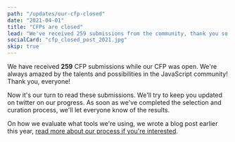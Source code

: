 ```yaml
---
path: "/updates/our-cfp-closed"
date: "2021-04-01"
title: "CFPs are closed"
lead: "We've received 259 submissions from the community, thank you so much! "
socialCard: "cfp_closed_post_2021.jpg"
skip: true
---
```


We have received **259** CFP submissions while our CFP was open.
We're always amazed by the talents and possibilities in the JavaScript community!
Thank you, everyone!

Now it's our turn to read these submissions. We'll try to keep you updated on twitter
on our progress. As soon as we've completed the selection and curation process,
we'll let everyone know of the results.

On how we evaluate what tools we're using, we wrote a blog post earlier this year,
[read more about our process if you're interested](/updates/how-can-we-evaluate-600-talk-proposals).

